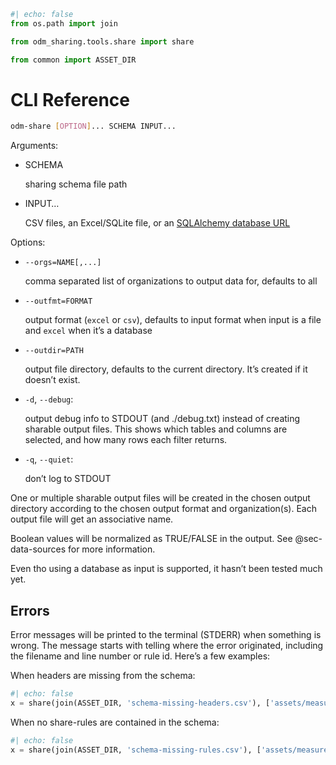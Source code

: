 ```python
#| echo: false
from os.path import join

from odm_sharing.tools.share import share

from common import ASSET_DIR
```

# CLI Reference {#sec-cli-ref}

```bash
odm-share [OPTION]... SCHEMA INPUT...
```

Arguments:

- SCHEMA

  sharing schema file path

- INPUT...

  CSV files, an Excel/SQLite file, or an [SQLAlchemy database URL](https://docs.sqlalchemy.org/en/20/core/engines.html#database-urls)

Options:

- `--orgs=NAME[,...]`

    comma separated list of organizations to output data for, defaults to all

- `--outfmt=FORMAT`

    output format (`excel` or `csv`), defaults to input format when input is a
    file and `excel` when it's a database

- `--outdir=PATH`

    output file directory, defaults to the current directory. It's created if
    it doesn't exist.

- `-d`, `--debug`:

    output debug info to STDOUT (and ./debug.txt) instead of creating sharable
    output files. This shows which tables and columns are selected, and how
    many rows each filter returns.

- `-q`, `--quiet`:

    don't log to STDOUT

One or multiple sharable output files will be created in the chosen output
directory according to the chosen output format and organization(s). Each
output file will get an associative name.

::: {.callout-warning}
Boolean values will be normalized as TRUE/FALSE in the output. See
@sec-data-sources for more information.
:::

::: {.callout-warning}
Even tho using a database as input is supported, it hasn't been tested much
yet.
:::

## Errors

Error messages will be printed to the terminal (STDERR) when something is
wrong. The message starts with telling where the error originated, including
the filename and line number or rule id. Here's a few examples:

When headers are missing from the schema:

```python
#| echo: false
x = share(join(ASSET_DIR, 'schema-missing-headers.csv'), ['assets/measures.csv'])
```

When no share-rules are contained in the schema:

```python
#| echo: false
x = share(join(ASSET_DIR, 'schema-missing-rules.csv'), ['assets/measures.csv'])
```
